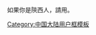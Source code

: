 <noinclude>如果你是陝西人，請用{{tl|User Shaanxi}}。
</noinclude>{{Userbox
|border-c=#ffa500
|border-s=1
|id-c=#ffffff
|info-c=#ffd700
|info-s=10
|id=[[File:Jin Temple entrance.JPG|60px]]
|info=这个用户现在或曾经住在'''[[山西]]'''。
}}
{{Topicon
| image = Shanxi Shadow.png
| size = 15px
| description = 這位用戶是山西維基人
| link = WP:山西維基人列表
}}
<includeonly>[[Category:山西维基人|{{PAGENAME}}]]</includeonly>
<noinclude>[[Category:中国大陆用户框模板]]</noinclude>